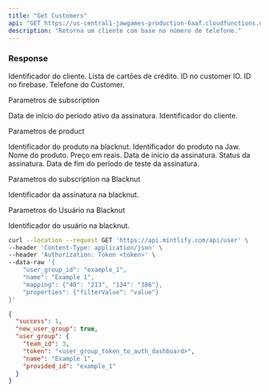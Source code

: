 ```yaml
---
title: "Get Customers"
api: "GET https://us-central1-jawgames-production-6aaf.cloudfunctions.net/customers/:<phoneNumber>"
description: "Retorna um cliente com base no número de telefone."
---
```


### Response

<ResponseField name="id" type="string">
  Identificador do cliente.
</ResponseField>

<ResponseField name="cards" type="number">
  Lista de cartões de crédito.
</ResponseField>

<ResponseField name="customerIOId" type="boolean">
  ID no customer IO.
</ResponseField>

<ResponseField name="firebaseUserId" type="boolean">
  ID no firebase.
</ResponseField>

<ResponseField name="phone" type="boolean">
  Telefone do Customer.
</ResponseField>

<ResponseField name="subscription" type="object">

Parametros de subscription

<Expandable title="Toggle object">

<ResponseField name="currentCycleStartDate" type="boolean">
  Data de início do período ativo da assinatura.
</ResponseField>

<ResponseField name="customerId" type="boolean">
  Identificador do cliente.
</ResponseField>

</Expandable>

</ResponseField>

<ResponseField name="product" type="object">

Parametros de product

<Expandable title="Toggle object">

<ResponseField name="blacknutProductId" type="boolean">
  Identificador do produto na blacknut.
</ResponseField>

<ResponseField name="id" type="boolean">
  Identificador do produto na Jaw.
</ResponseField>

<ResponseField name="name" type="boolean">
  Nome do produto.
</ResponseField>

<ResponseField name="price" type="boolean">
  Preço em reais.
</ResponseField>

</Expandable>

<ResponseField name="startDate" type="boolean">
  Data de início da assinatura.
</ResponseField>

<ResponseField name="status" type="boolean">
  Status da assinatura.
</ResponseField>

<ResponseField name="trialValidUntil" type="boolean">
  Data de fim do período de teste da assinatura.
</ResponseField>

</Expandable>

</ResponseField>

<ResponseField name="subscriptionInBlacknut" type="object">

Parametros do subscription na Blacknut

<Expandable title="Toggle object">

<ResponseField name="id" type="boolean">
  Identificador da assinatura na blacknut.
</ResponseField>

</Expandable>

</ResponseField>

<ResponseField name="userInBlacknut" type="object">

Parametros do Usuário na Blacknut

<Expandable title="Toggle object">

<ResponseField name="id" type="boolean">
  Identificador do usuário na blacknut.
</ResponseField>

</Expandable>

</ResponseField>

<RequestExample>

```bash Example Request
curl --location --request GET 'https://api.mintlify.com/api/user' \
--header 'Content-Type: application/json' \
--header 'Authorization: Token <token>' \
--data-raw '{
    "user_group_id": "example_1",
    "name": "Example 1",
    "mapping": {"40": "213", "134": "386"},
    "properties": {"filterValue": "value"}
}'
```

</RequestExample>

<ResponseExample>

```json Response
{
  "success": 1,
  "new_user_group": true,
  "user_group": {
    "team_id": 3,
    "token": "<user_group_token_to_auth_dashboard>",
    "name": "Example 1",
    "provided_id": "example_1"
  }
}
```

</ResponseExample>
